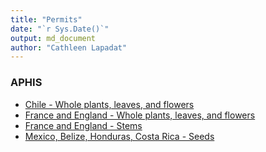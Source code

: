 ```yaml
---
title: "Permits"
date: "`r Sys.Date()`"
output: md_document
author: "Cathleen Lapadat"
---
```


### APHIS

- [Chile - Whole plants, leaves, and flowers](https://drive.google.com/file/d/1IBOOYvWo0H4PUXVqHKUD-ebNsjz-g8Kx/view?usp=sharing)  
- [France and England - Whole plants, leaves, and flowers](https://drive.google.com/file/d/1ZqWmzcspLappQir8wd5FVJKsg3Z2VfDj/view?usp=sharing)  
- [France and England - Stems](https://drive.google.com/file/d/1_hnaOY2OzVDoay9kZQ8zj8vhFtybA7wf/view?usp=sharing)  
- [Mexico, Belize, Honduras, Costa Rica - Seeds](https://drive.google.com/file/d/1MIiky7qyvmqA0BuoUIND_REmLaCytEJm/view?usp=sharing)  